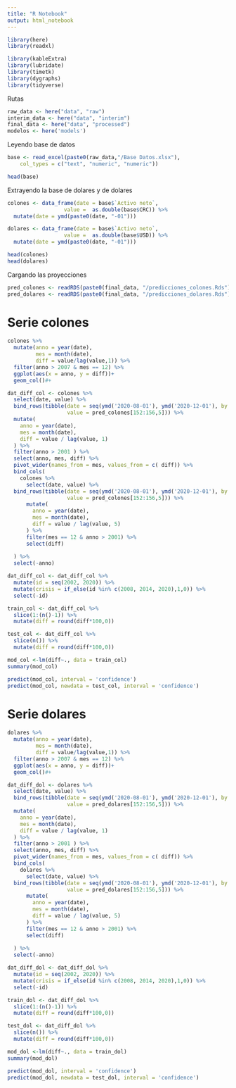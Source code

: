 ```yaml
---
title: "R Notebook"
output: html_notebook
---
```



```r
library(here)
library(readxl)

library(kableExtra)
library(lubridate)
library(timetk) 
library(dygraphs)
library(tidyverse)
```

Rutas
```r
raw_data <- here("data", "raw")
interim_data <- here("data", "interim")
final_data <- here("data", "processed")
modelos <- here('models')
```

Leyendo base de datos
```r
base <- read_excel(paste0(raw_data,"/Base Datos.xlsx"), 
    col_types = c("text", "numeric", "numeric"))

head(base)
```

Extrayendo la base de dolares y de dolares
```r
colones <- data_frame(date = base$`Activo neto`,
                  value =  as.double(base$CRC)) %>%
  mutate(date = ymd(paste0(date, "-01"))) 

dolares <- data_frame(date = base$`Activo neto`,
                  value =  as.double(base$USD)) %>%
  mutate(date = ymd(paste0(date, "-01"))) 

head(colones)
head(dolares)
```

Cargando las proyecciones
```r

pred_colones <- readRDS(paste0(final_data, "/predicciones_colones.Rds"))
pred_dolares <- readRDS(paste0(final_data, "/predicciones_dolares.Rds"))

```


# Serie colones
```r

colones %>% 
  mutate(anno = year(date),
         mes = month(date),
         diff = value/lag(value,1)) %>% 
  filter(anno > 2007 & mes == 12) %>% 
  ggplot(aes(x = anno, y = diff))+
  geom_col()#+


```

```r
dat_diff_col <- colones %>%
  select(date, value) %>% 
  bind_rows(tibble(date = seq(ymd('2020-08-01'), ymd('2020-12-01'), by = 'month'),
                   value = pred_colones[152:156,5])) %>% 
  mutate(
    anno = year(date),
    mes = month(date),
    diff = value / lag(value, 1)
  ) %>%
  filter(anno > 2001 ) %>%
  select(anno, mes, diff) %>%
  pivot_wider(names_from = mes, values_from = c( diff)) %>%
  bind_cols(
    colones %>%
      select(date, value) %>% 
  bind_rows(tibble(date = seq(ymd('2020-08-01'), ymd('2020-12-01'), by = 'month'),
                   value = pred_colones[152:156,5])) %>% 
      mutate(
        anno = year(date),
        mes = month(date),
        diff = value / lag(value, 5)
      ) %>%
      filter(mes == 12 & anno > 2001) %>% 
      select(diff)
    
  ) %>% 
  select(-anno)

dat_diff_col <- dat_diff_col %>% 
  mutate(id = seq(2002, 2020)) %>% 
  mutate(crisis = if_else(id %in% c(2008, 2014, 2020),1,0)) %>% 
  select(-id)

```


```r

train_col <- dat_diff_col %>% 
  slice(1:(n()-1)) %>% 
  mutate(diff = round(diff*100,0))

test_col <- dat_diff_col %>% 
  slice(n()) %>% 
  mutate(diff = round(diff*100,0))

mod_col <-lm(diff~., data = train_col)
summary(mod_col)

predict(mod_col, interval = 'confidence')
predict(mod_col, newdata = test_col, interval = 'confidence')

```



# Serie dolares
```r

dolares %>% 
  mutate(anno = year(date),
         mes = month(date),
         diff = value/lag(value,1)) %>% 
  filter(anno > 2007 & mes == 12) %>% 
  ggplot(aes(x = anno, y = diff))+
  geom_col()#+


```

```r
dat_diff_dol <- dolares %>%
  select(date, value) %>% 
  bind_rows(tibble(date = seq(ymd('2020-08-01'), ymd('2020-12-01'), by = 'month'),
                   value = pred_dolares[152:156,5])) %>% 
  mutate(
    anno = year(date),
    mes = month(date),
    diff = value / lag(value, 1)
  ) %>%
  filter(anno > 2001 ) %>%
  select(anno, mes, diff) %>%
  pivot_wider(names_from = mes, values_from = c( diff)) %>%
  bind_cols(
    dolares %>%
      select(date, value) %>% 
  bind_rows(tibble(date = seq(ymd('2020-08-01'), ymd('2020-12-01'), by = 'month'),
                   value = pred_dolares[152:156,5])) %>% 
      mutate(
        anno = year(date),
        mes = month(date),
        diff = value / lag(value, 5)
      ) %>%
      filter(mes == 12 & anno > 2001) %>% 
      select(diff)
    
  ) %>% 
  select(-anno)

dat_diff_dol <- dat_diff_dol %>% 
  mutate(id = seq(2002, 2020)) %>% 
  mutate(crisis = if_else(id %in% c(2008, 2014, 2020),1,0)) %>% 
  select(-id)

```


```r

train_dol <- dat_diff_dol %>% 
  slice(1:(n()-1)) %>% 
  mutate(diff = round(diff*100,0))

test_dol <- dat_diff_dol %>% 
  slice(n()) %>% 
  mutate(diff = round(diff*100,0))

mod_dol <-lm(diff~., data = train_dol)
summary(mod_dol)

predict(mod_dol, interval = 'confidence')
predict(mod_dol, newdata = test_dol, interval = 'confidence')

```
